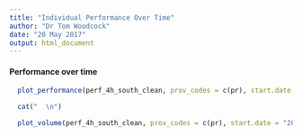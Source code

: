 ```yaml
---
title: "Individual Performance Over Time"
author: "Dr Tom Woodcock"
date: "20 May 2017"
output: html_document
---
```


#### Performance over time

```r
  
  plot_performance(perf_4h_south_clean, prov_codes = c(pr), start.date = "2014-02-01",end.date = "2017-02-01", brk.date = "2016-02-01")

  cat("  \n")

  plot_volume(perf_4h_south_clean, prov_codes = c(pr), start.date = "2014-02-01",end.date = "2017-02-01")
```